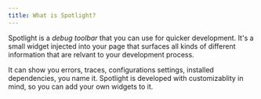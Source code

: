 ```yaml
---
title: What is Spotlight?
---
```


Spotlight is a _debug toolbar_ that you can use for quicker development.
It's a small widget injected into your page that surfaces all kinds of different information 
that are relvant to your development process.

It can show you errors, traces, configurations settings, installed dependencies, you name it.
Spotlight is developed with customizablity in mind, so you can add your own widgets to it.

